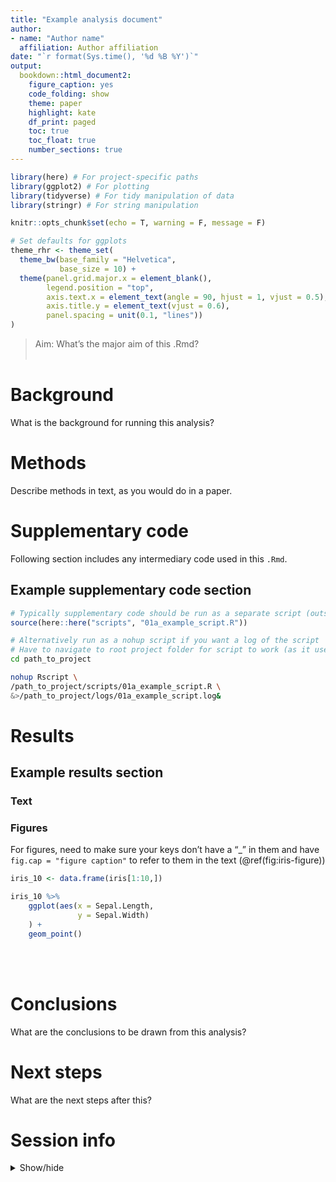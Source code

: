 ```yaml
---
title: "Example analysis document"
author: 
- name: "Author name"
  affiliation: Author affiliation
date: "`r format(Sys.time(), '%d %B %Y')`"
output: 
  bookdown::html_document2:
    figure_caption: yes
    code_folding: show
    theme: paper
    highlight: kate
    df_print: paged
    toc: true
    toc_float: true
    number_sections: true
---
```


```r

library(here) # For project-specific paths
library(ggplot2) # For plotting
library(tidyverse) # For tidy manipulation of data
library(stringr) # For string manipulation

knitr::opts_chunk$set(echo = T, warning = F, message = F)

# Set defaults for ggplots 
theme_rhr <- theme_set(
  theme_bw(base_family = "Helvetica",
           base_size = 10) + 
  theme(panel.grid.major.x = element_blank(),
        legend.position = "top",
        axis.text.x = element_text(angle = 90, hjust = 1, vjust = 0.5),
        axis.title.y = element_text(vjust = 0.6),
        panel.spacing = unit(0.1, "lines"))
)

```

> Aim: What's the major aim of this .Rmd?
<br><br>

# Background

What is the background for running this analysis?

# Methods {.tabset}

Describe methods in text, as you would do in a paper.

# Supplementary code {.tabset}

Following section includes any intermediary code used in this `.Rmd`.

## Example supplementary code section

```r

# Typically supplementary code should be run as a separate script (outside of your .rmd)
source(here::here("scripts", "01a_example_script.R"))

```

```bash
# Alternatively run as a nohup script if you want a log of the script
# Have to navigate to root project folder for script to work (as it uses here package)
cd path_to_project

nohup Rscript \
/path_to_project/scripts/01a_example_script.R \
&>/path_to_project/logs/01a_example_script.log&

```

# Results 

## Example results section {.tabset}

### Text

### Figures

For figures, need to make sure your keys don't have a "_" in them and have `fig.cap = "figure caption"` to refer to them in the text (\@ref(fig:iris-figure))

```r

iris_10 <- data.frame(iris[1:10,]) 

iris_10 %>% 
    ggplot(aes(x = Sepal.Length,
               y = Sepal.Width)
    ) +
    geom_point()

```

<br><br>

# Conclusions
What are the conclusions to be drawn from this analysis?

# Next steps
What are the next steps after this?

# Session info

<details>
  <summary>Show/hide</summary>

```r
# Session info
library("sessioninfo")
options(width = 120)
session_info()
```

</details> 
